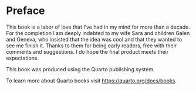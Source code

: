 # Preface {.unnumbered}

This book is a labor of love that I've had in my mind for more than a decade. For the completion I am deeply indebted to my wife Sara and children Galen and Geneva, who insisted that the idea was cool and that they wanted to see me finish it.  Thanks to them for being early readers, free with their comments and suggestions.  I do hope the final product meets their expectations.



This book was produced using the Quarto publishing system.

To learn more about Quarto books visit <https://quarto.org/docs/books>.

